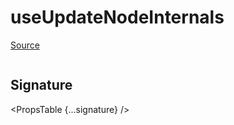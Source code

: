 
# useUpdateNodeInternals

[Source](https://github.com/wbkd/react-flow/blob/6d9585c1a62bf549298c83ad5f2dcd6216a5b8eb/packages/core/src/hooks/useUpdateNodeInternals.ts)

```ts

```

## Signature

<PropsTable {...signature} />
